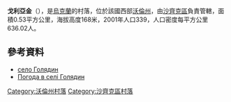 {{coord|51|24|22|N|23|49|11|E|scale:30000|display=title}}

'''戈利亞金'''（{{lang-uk|Голядин}}），是[[烏克蘭|烏克蘭]]的村落，位於該國西部[[沃倫州|沃倫州]]，由[[沙齊克區|沙齊克區]]負責管轄，面積0.53平方公里，海拔高度168米，2001年人口339，人口密度每平方公里636.02人。

==參考資料==
* [http://gska2.rada.gov.ua/pls/z7502/A005?rdat1=10.04.2009&rf7571=5021 село Голядин]{{dead link|date=2018年3月 |bot=InternetArchiveBot |fix-attempted=yes }}
* [http://weather.in.ua/ua/volynskaja/5460 Погода в селі Голядин] {{Wayback|url=http://weather.in.ua/ua/volynskaja/5460 |date=20160305191235 }}

[[Category:沃倫州村落|Category:沃倫州村落]]
[[Category:沙齊克區村落|Category:沙齊克區村落]]


{{Volyn-geo-stub}}